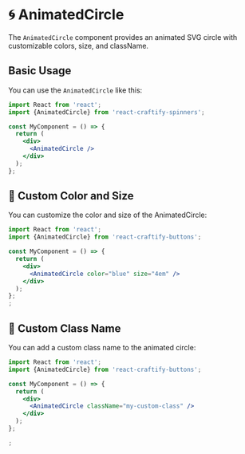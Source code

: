 
<Meta title="Spinners/AnimatedCircle" component={AnimatedCircle} />

# 🌀 AnimatedCircle

The `AnimatedCircle` component provides an animated SVG circle with customizable colors, size, and className.

## Basic Usage

You can use the `AnimatedCircle` like this:

```jsx
import React from 'react';
import {AnimatedCircle} from 'react-craftify-spinners';  

const MyComponent = () => {
  return (
    <div>
      <AnimatedCircle />
    </div>
  );
};
```

## 🌈 Custom Color and Size

You can customize the color and size of the AnimatedCircle:

```jsx
import React from 'react';
import {AnimatedCircle} from 'react-craftify-buttons';  

const MyComponent = () => {
  return (
    <div>
      <AnimatedCircle color="blue" size="4em" />
    </div>
  );
};
;
```

## 🎨 Custom Class Name

You can add a custom class name to the animated circle:

```jsx
import React from 'react';
import {AnimatedCircle} from 'react-craftify-buttons';  

const MyComponent = () => {
  return (
    <div>
      <AnimatedCircle className="my-custom-class" />
    </div>
  );
};

;
```
